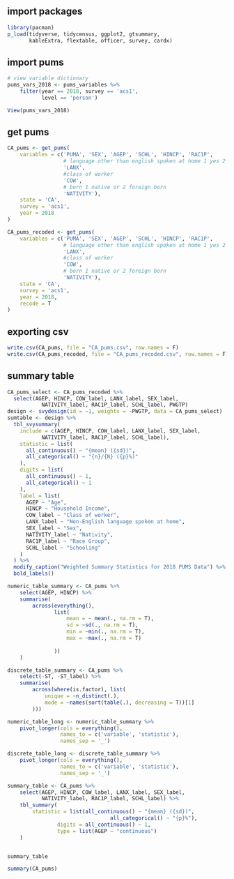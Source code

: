 ## import packages
```r
library(pacman)
p_load(tidyverse, tidycensus, ggplot2, gtsummary,
       kableExtra, flextable, officer, survey, cardx)

```

## import pums

```r
# view variable dictionary
pums_vars_2018 <- pums_variables %>% 
    filter(year == 2018, survey == 'acs1',
           level == 'person')

View(pums_vars_2018)
```

## get pums
```r
CA_pums <- get_pums(
    variables = c('PUMA', 'SEX', 'AGEP', 'SCHL', 'HINCP', 'RAC1P',
                  # language other than english spoken at home 1 yes 2 no
                  'LANX',
                  #class of worker
                  'COW',
                  # born 1 native or 2 foreign born
                  'NATIVITY'),
    state = 'CA',
    survey = 'acs1',
    year = 2018
)

```

```r

CA_pums_recoded <- get_pums(
    variables = c('PUMA', 'SEX', 'AGEP', 'SCHL', 'HINCP', 'RAC1P',
                  # language other than english spoken at home 1 yes 2 no
                  'LANX',
                  #class of worker
                  'COW',
                  # born 1 native or 2 foreign born
                  'NATIVITY'),
    state = 'CA',
    survey = 'acs1',
    year = 2018,
    recode = T
)

```

## exporting csv
```r
write.csv(CA_pums, file = "CA_pums.csv", row.names = F)
write.csv(CA_pums_recoded, file = "CA_pums_recoded.csv", row.names = F)
```
## summary table

```r
CA_pums_select <- CA_pums_recoded %>%
  select(AGEP, HINCP, COW_label, LANX_label, SEX_label,
           NATIVITY_label, RAC1P_label, SCHL_label, PWGTP)
design <- svydesign(id = ~1, weights = ~PWGTP, data = CA_pums_select)
sumtable <- design %>%
  tbl_svysummary(
    include = c(AGEP, HINCP, COW_label, LANX_label, SEX_label,
           NATIVITY_label, RAC1P_label, SCHL_label),
    statistic = list(
      all_continuous() ~ "{mean} ({sd})",
      all_categorical() ~ "{n}/{N} ({p}%)"
    ),
    digits = list(
      all_continuous() ~ 1,
      all_categorical() ~ 1
    ),
    label = list(
      AGEP ~ "Age",
      HINCP ~ "Household Income",
      COW_label ~ "Class of worker",
      LANX_label ~ "Non-English language spoken at home",
      SEX_label ~ "Sex",
      NATIVITY_label ~ "Nativity",
      RAC1P_label ~ "Race Group",
      SCHL_label ~ "Schooling"
    )
  ) %>%
  modify_caption("Weighted Summary Statistics for 2018 PUMS Data") %>%
  bold_labels()

```


```r

numeric_table_summary <- CA_pums %>%
    select(AGEP, HINCP) %>%
    summarise(
        across(everything(),
               list(
                   mean = ~ mean(., na.rm = T),
                   sd = ~sd(., na.rm = T),
                   min = ~min(., na.rm = T),
                   max = ~max(., na.rm = T)
                   
               ))
    )

discrete_table_summary <- CA_pums %>%
    select(-ST, -ST_label) %>%
    summarise(
        across(where(is.factor), list(
            unique = ~n_distinct(.),
            mode = ~names(sort(table(.), decreasing = T))[1]
        )))

numeric_table_long <- numeric_table_summary %>%
    pivot_longer(cols = everything(),
                 names_to = c('variable', 'statistic'),
                 names_sep = '_')

discrete_table_long <- discrete_table_summary %>%
    pivot_longer(cols = everything(),
                 names_to = c('variable', 'statistic'),
                 names_sep = '_')
```

```r

summary_table <- CA_pums %>%
    select(AGEP, HINCP, COW_label, LANX_label, SEX_label,
           NATIVITY_label, RAC1P_label, SCHL_label) %>%
    tbl_summary(
        statistic = list(all_continuous() ~ "{mean} ({sd})",
                                 all_categorical() ~ "{p}%"),
                digits = all_continuous() ~ 1,
                type = list(AGEP ~ "continuous")
    )


summary_table
```


```r

summary(CA_pums)

```


```r



```
